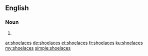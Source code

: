 ==English==

===Noun===
{{head|en|plural}}

# {{plural of|shoelace|lang=en}}

[[ar:shoelaces]]
[[de:shoelaces]]
[[et:shoelaces]]
[[fr:shoelaces]]
[[ku:shoelaces]]
[[my:shoelaces]]
[[simple:shoelaces]]